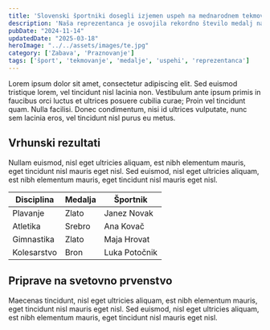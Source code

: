 ```yaml
---
title: 'Slovenski športniki dosegli izjemen uspeh na mednarodnem tekmovanju'
description: 'Naša reprezentanca je osvojila rekordno število medalj na evropskem prvenstvu, kar predstavlja največji uspeh v zgodovini slovenskega športa.'
pubDate: "2024-11-14"
updatedDate: "2025-03-18"
heroImage: "../../assets/images/te.jpg"
category: ['Zabava', 'Praznovanje']
tags: ['šport', 'tekmovanje', 'medalje', 'uspehi', 'reprezentanca']
---
```


Lorem ipsum dolor sit amet, consectetur adipiscing elit. Sed euismod tristique lorem, vel tincidunt nisl lacinia non. Vestibulum ante ipsum primis in faucibus orci luctus et ultrices posuere cubilia curae; Proin vel tincidunt quam. Nulla facilisi. Donec condimentum, nisi id ultrices vulputate, nunc sem lacinia eros, vel tincidunt nisl purus eu metus.

## Vrhunski rezultati

Nullam euismod, nisl eget ultricies aliquam, est nibh elementum mauris, eget tincidunt nisl mauris eget nisl. Sed euismod, nisl eget ultricies aliquam, est nibh elementum mauris, eget tincidunt nisl mauris eget nisl.

| Disciplina | Medalja | Športnik |
|------------|---------|----------|
| Plavanje   | Zlato   | Janez Novak |
| Atletika   | Srebro  | Ana Kovač |
| Gimnastika | Zlato   | Maja Hrovat |
| Kolesarstvo| Bron    | Luka Potočnik |

## Priprave na svetovno prvenstvo

Maecenas tincidunt, nisl eget ultricies aliquam, est nibh elementum mauris, eget tincidunt nisl mauris eget nisl. Sed euismod, nisl eget ultricies aliquam, est nibh elementum mauris, eget tincidunt nisl mauris eget nisl. 